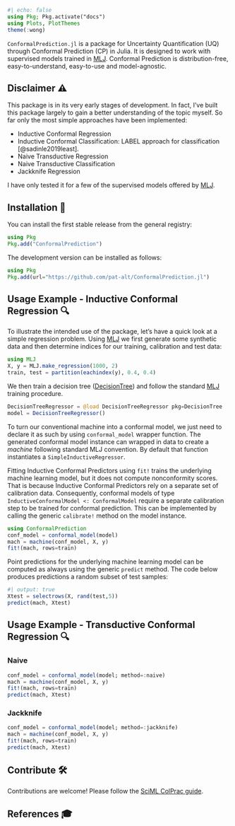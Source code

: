 ```julia
#| echo: false
using Pkg; Pkg.activate("docs")
using Plots, PlotThemes
theme(:wong)
```

`ConformalPrediction.jl` is a package for Uncertainty Quantification (UQ) through Conformal Prediction (CP) in Julia. It is designed to work with supervised models trained in [MLJ](https://alan-turing-institute.github.io/MLJ.jl/dev/). Conformal Prediction is distribution-free, easy-to-understand, easy-to-use and model-agnostic. 

## Disclaimer ⚠️

This package is in its very early stages of development. In fact, I've built this package largely to gain a better understanding of the topic myself. So far only the most simple approaches have been implemented:

- Inductive Conformal Regression
- Inductive Conformal Classification:  LABEL approach for classification [@sadinle2019least].
- Naive Transductive Regression
- Naive Transductive Classification
- Jackknife Regression

I have only tested it for a few of the supervised models offered by [MLJ](https://alan-turing-institute.github.io/MLJ.jl/dev/).

## Installation 🚩

You can install the first stable release from the general registry:

```julia
using Pkg
Pkg.add("ConformalPrediction")
```

The development version can be installed as follows:

```julia
using Pkg
Pkg.add(url="https://github.com/pat-alt/ConformalPrediction.jl")
```

## Usage Example - Inductive Conformal Regression 🔍

To illustrate the intended use of the package, let's have a quick look at a simple regression problem. Using [MLJ](https://alan-turing-institute.github.io/MLJ.jl/dev/) we first generate some synthetic data and then determine indices for our training, calibration and test data:

```julia
using MLJ
X, y = MLJ.make_regression(1000, 2)
train, test = partition(eachindex(y), 0.4, 0.4)
```

We then train a decision tree ([DecisionTree](https://github.com/Evovest/DecisionTree.jl)) and follow the standard [MLJ](https://alan-turing-institute.github.io/MLJ.jl/dev/) training procedure.

```julia
DecisionTreeRegressor = @load DecisionTreeRegressor pkg=DecisionTree
model = DecisionTreeRegressor() 
```

To turn our conventional machine into a conformal model, we just need to declare it as such by using `conformal_model` wrapper function. The generated conformal model instance can wrapped in data to create a *machine* following standard MLJ convention. By default that function instantiates a `SimpleInductiveRegressor`. 

Fitting Inductive Conformal Predictors using `fit!` trains the underlying machine learning model, but it does not compute nonconformity scores. That is because Inductive Conformal Predictors rely on a separate set of calibration data. Consequently, conformal models of type `InductiveConformalModel <: ConformalModel` require a separate calibration step to be trained for conformal prediction. This can be implemented by calling the generic `calibrate!` method on the model instance. 

```julia
using ConformalPrediction
conf_model = conformal_model(model)
mach = machine(conf_model, X, y)
fit!(mach, rows=train)
```

Point predictions for the underlying machine learning model can be computed as always using the generic `predict` method. The code below produces predictions a random subset of test samples:

```julia
#| output: true
Xtest = selectrows(X, rand(test,5))
predict(mach, Xtest)
```

## Usage Example - Transductive Conformal Regression 🔍

### Naive

```julia
conf_model = conformal_model(model; method=:naive)
mach = machine(conf_model, X, y)
fit!(mach, rows=train)
predict(mach, Xtest)
```

### Jackknife

```julia
conf_model = conformal_model(model; method=:jackknife)
mach = machine(conf_model, X, y)
fit!(mach, rows=train)
predict(mach, Xtest)
```



## Contribute 🛠

Contributions are welcome! Please follow the [SciML ColPrac guide](https://github.com/SciML/ColPrac).

## References 🎓









